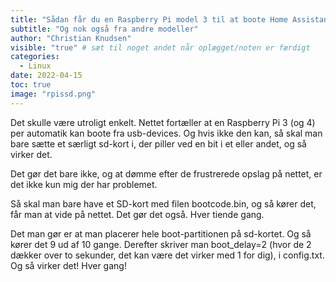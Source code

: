 ```yaml
---
title: "Sådan får du en Raspberry Pi model 3 til at boote Home Assistant fra SSD disk"
subtitle: "Og nok også fra andre modeller"
author: "Christian Knudsen"
visible: "true" # sæt til noget andet når oplægget/noten er færdigt
categories:
  - Linux
date: 2022-04-15
toc: true
image: "rpissd.png"
---
```



Det skulle være utroligt enkelt. Nettet fortæller at en Raspberry Pi 3 (og 4) 
per automatik kan boote fra usb-devices. Og hvis ikke den kan, 
så skal man bare sætte et særligt sd-kort i, der piller ved en bit i et eller andet, og så virker det.

Det gør det bare ikke, og at dømme efter de frustrerede opslag på nettet, 
er det ikke kun mig der har problemet.

Så skal man bare have et SD-kort med filen bootcode.bin, og så kører det, 
får man at vide på nettet. Det gør det også. Hver tiende gang.

Det man gør er at man placerer hele boot-partitionen på sd-kortet. 
Og så kører det 9 ud af 10 gange. Derefter skriver man boot_delay=2 
(hvor de 2 dækker over to sekunder, det kan være det virker med 1 for dig), i 
config.txt. Og så virker det! Hver gang!